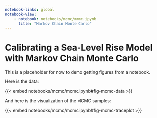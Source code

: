 ```yaml
---
notebook-links: global
notebook-view: 
    - notebook: notebooks/mcmc/mcmc.ipynb
      title: "Markov Chain Monte Carlo"
---
```


# Calibrating a Sea-Level Rise Model with Markov Chain Monte Carlo

This is a placeholder for now to demo getting figures from a notebook.

Here is the data:

{{< embed notebooks/mcmc/mcmc.ipynb#fig-mcmc-data >}}

And here is the visualization of the MCMC samples:

{{< embed notebooks/mcmc/mcmc.ipynb#fig-mcmc-traceplot >}}